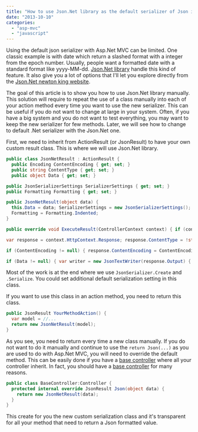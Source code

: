 ```yaml
---
title: "How to use Json.Net library as the default serializer of Json in Asp.Net"
date: "2013-10-10"
categories: 
  - "asp-mvc"
  - "javascript"
---
```


Using the default json serializer with Asp.Net MVC can be limited. One classic example is with date which return a slashed format with a integer from the epoch number. Usually, people want a formatted date with a standard format like yyyy-MM-dd. [Json.Net library](http://james.newtonking.com/json) handle this kind of feature. It also give you a lot of options that I'll let you explore directly from the [Json.Net newton king website](http://james.newtonking.com/json).

The goal of this article is to show you how to use Json.Net library manually. This solution will require to repeat the use of a class manually into each of your action method every time you want to use the new serializer. This can be useful if you do not want to change at large in your system. Often, if you have a big system and you do not want to test everything, you may want to keep the new serializer for few methods. Later, we will see how to change to default .Net serializer with the Json.Net one.

First, we need to inherit from ActionResult (or JsonResult) to have your own custom result class. This is where we will use Json.Net library.

```csharp
public class JsonNetResult : ActionResult { 
  public Encoding ContentEncoding { get; set; } 
  public string ContentType { get; set; } 
  public object Data { get; set; }

public JsonSerializerSettings SerializerSettings { get; set; } 
public Formatting Formatting { get; set; }

public JsonNetResult(object data) { 
  this.Data = data; SerializerSettings = new JsonSerializerSettings(); 
  Formatting = Formatting.Indented; 
}

public override void ExecuteResult(ControllerContext context) { if (context == null) { throw new ArgumentNullException("context"); }

var response = context.HttpContext.Response; response.ContentType = !string.IsNullOrEmpty(ContentType) ? ContentType : "application/json";

if (ContentEncoding != null) { response.ContentEncoding = ContentEncoding; }

if (Data != null) { var writer = new JsonTextWriter(response.Output) { Formatting = Formatting }; var serializer = JsonSerializer.Create(SerializerSettings); serializer.Serialize(writer, Data); writer.Flush(); } } } 
``` 
Most of the work is at the end where we use `JsonSerializer.Create` and `.Serialize`. You could set additional default serialization setting in this class.

If you want to use this class in an action method, you need to return this class. 

```csharp
public JsonResult YourMethodAction() { 
  var model = //... 
  return new JsonNetResult(model); 
} 
```

As you see, you need to return every time a new class manually. If you do not want to do it manually and continue to use the `return Json(...)` as you are used to do with Asp.Net MVC, you will need to override the default method. This can be easily done if you have a [base controller](./enterprise-asp-net-mvc-part-3-controller) where all your controller inherit. In fact, you should have a [base controller](./enterprise-asp-net-mvc-part-3-controller) for many reasons.


```csharp
public class BaseController:Controller { 
  protected internal override JsonResult Json(object data) { 
    return new JsonNetResult(data); 
  } 
} 
```

This create for you the new custom serialization class and it's transparent for all your method that need to return a Json formatted value.
